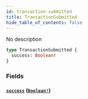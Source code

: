 ```yaml
---
id: transaction-submitted
title: TransactionSubmitted
hide_table_of_contents: false
---
```



No description

```graphql
type TransactionSubmitted {
  success: Boolean!
}
```


### Fields

#### [`success`](#) ([`Boolean!`](/mainnet/api/graphql/scalars/boolean))






